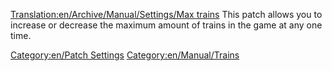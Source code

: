 [[Translation:en/Archive/Manual/Settings/Max trains]]
This patch allows you to increase or decrease the maximum amount of trains in the game at any one time.
[[Category:en/Patch Settings]]
[[Category:en/Manual/Trains]]

{{en/Stub}}